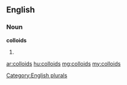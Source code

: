 ==English==

===Noun===
'''colloids'''

# {{plural of|[[colloid]]}}

[[Category:English plurals]]

[[ar:colloids]]
[[hu:colloids]]
[[mg:colloids]]
[[my:colloids]]